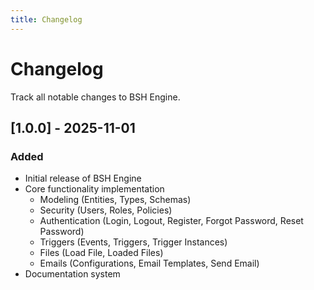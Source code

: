 ```yaml
---
title: Changelog
---
```


# Changelog

Track all notable changes to BSH Engine.

## [1.0.0] - 2025-11-01

### Added
- Initial release of BSH Engine
- Core functionality implementation
  - Modeling (Entities, Types, Schemas)
  - Security (Users, Roles, Policies)
  - Authentication (Login, Logout, Register, Forgot Password, Reset Password)
  - Triggers (Events, Triggers, Trigger Instances)
  - Files (Load File, Loaded Files)
  - Emails (Configurations, Email Templates, Send Email)
- Documentation system